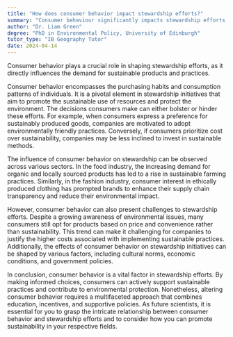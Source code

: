 ```yaml
---
title: "How does consumer behavior impact stewardship efforts?"
summary: "Consumer behaviour significantly impacts stewardship efforts as it determines the demand for sustainable products and practices."
author: "Dr. Liam Green"
degree: "PhD in Environmental Policy, University of Edinburgh"
tutor_type: "IB Geography Tutor"
date: 2024-04-14
---
```


Consumer behavior plays a crucial role in shaping stewardship efforts, as it directly influences the demand for sustainable products and practices.

Consumer behavior encompasses the purchasing habits and consumption patterns of individuals. It is a pivotal element in stewardship initiatives that aim to promote the sustainable use of resources and protect the environment. The decisions consumers make can either bolster or hinder these efforts. For example, when consumers express a preference for sustainably produced goods, companies are motivated to adopt environmentally friendly practices. Conversely, if consumers prioritize cost over sustainability, companies may be less inclined to invest in sustainable methods.

The influence of consumer behavior on stewardship can be observed across various sectors. In the food industry, the increasing demand for organic and locally sourced products has led to a rise in sustainable farming practices. Similarly, in the fashion industry, consumer interest in ethically produced clothing has prompted brands to enhance their supply chain transparency and reduce their environmental impact.

However, consumer behavior can also present challenges to stewardship efforts. Despite a growing awareness of environmental issues, many consumers still opt for products based on price and convenience rather than sustainability. This trend can make it challenging for companies to justify the higher costs associated with implementing sustainable practices. Additionally, the effects of consumer behavior on stewardship initiatives can be shaped by various factors, including cultural norms, economic conditions, and government policies.

In conclusion, consumer behavior is a vital factor in stewardship efforts. By making informed choices, consumers can actively support sustainable practices and contribute to environmental protection. Nonetheless, altering consumer behavior requires a multifaceted approach that combines education, incentives, and supportive policies. As future scientists, it is essential for you to grasp the intricate relationship between consumer behavior and stewardship efforts and to consider how you can promote sustainability in your respective fields.
    